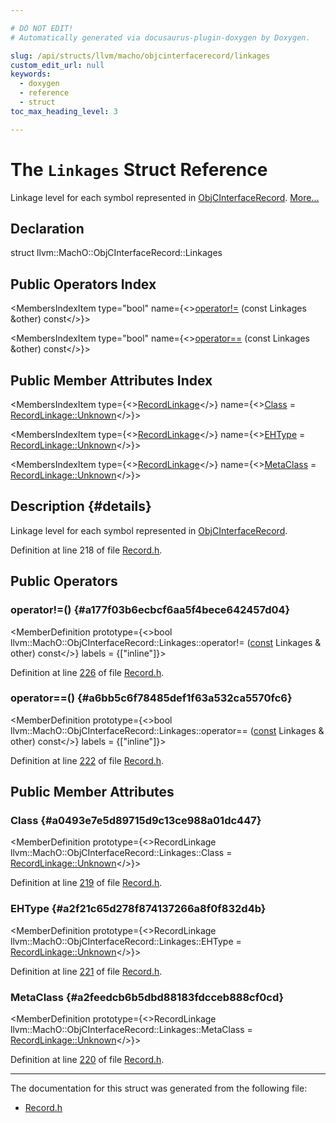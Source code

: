 ```yaml
---

# DO NOT EDIT!
# Automatically generated via docusaurus-plugin-doxygen by Doxygen.

slug: /api/structs/llvm/macho/objcinterfacerecord/linkages
custom_edit_url: null
keywords:
  - doxygen
  - reference
  - struct
toc_max_heading_level: 3

---
```





# The `Linkages` Struct Reference

<DoxygenPage pluginConfig={pluginConfig}>

Linkage level for each symbol represented in <a href="/docs/api/classes/llvm/macho/objcinterfacerecord">ObjCInterfaceRecord</a>. <a href="#details">More...</a>

## Declaration

<CodeBlock>struct llvm::MachO::ObjCInterfaceRecord::Linkages</CodeBlock>

## Public Operators Index

<MembersIndex>

<MembersIndexItem
  type="bool"
  name={<><a href="#a177f03b6ecbcf6aa5f4bece642457d04">operator!=</a> (const Linkages &amp;other) const</>}>
</MembersIndexItem>

<MembersIndexItem
  type="bool"
  name={<><a href="#a6bb5c6f78485def1f63a532ca5570fc6">operator==</a> (const Linkages &amp;other) const</>}>
</MembersIndexItem>

</MembersIndex>

## Public Member Attributes Index

<MembersIndex>

<MembersIndexItem
  type={<><a href="/docs/api/namespaces/llvm/macho/#a234dd862de758d2c88dc4876656cf8ff">RecordLinkage</a></>}
  name={<><a href="#a0493e7e5d89715d9c13ce988a01dc447">Class</a> = <a href="/docs/api/namespaces/llvm/macho/#a234dd862de758d2c88dc4876656cf8ffa88183b946cc5f0e8c96b2e66e1c74a7e">RecordLinkage::Unknown</a></>}>
</MembersIndexItem>

<MembersIndexItem
  type={<><a href="/docs/api/namespaces/llvm/macho/#a234dd862de758d2c88dc4876656cf8ff">RecordLinkage</a></>}
  name={<><a href="#a2f21c65d278f874137266a8f0f832d4b">EHType</a> = <a href="/docs/api/namespaces/llvm/macho/#a234dd862de758d2c88dc4876656cf8ffa88183b946cc5f0e8c96b2e66e1c74a7e">RecordLinkage::Unknown</a></>}>
</MembersIndexItem>

<MembersIndexItem
  type={<><a href="/docs/api/namespaces/llvm/macho/#a234dd862de758d2c88dc4876656cf8ff">RecordLinkage</a></>}
  name={<><a href="#a2feedcb6b5dbd88183fdcceb888cf0cd">MetaClass</a> = <a href="/docs/api/namespaces/llvm/macho/#a234dd862de758d2c88dc4876656cf8ffa88183b946cc5f0e8c96b2e66e1c74a7e">RecordLinkage::Unknown</a></>}>
</MembersIndexItem>

</MembersIndex>

## Description {#details}

Linkage level for each symbol represented in <a href="/docs/api/classes/llvm/macho/objcinterfacerecord">ObjCInterfaceRecord</a>.

Definition at line 218 of file <a href="/docs/api/files/include/include/llvm/include/llvm/textapi/record-h">Record.h</a>.

<SectionDefinition>

## Public Operators

### operator!=() {#a177f03b6ecbcf6aa5f4bece642457d04}

<MemberDefinition
  prototype={<>bool llvm::MachO::ObjCInterfaceRecord::Linkages::operator!= (<a href="/docs/api/files/lib/lib/target/lib/target/aarch64/aarch64promoteconstant-cpp/#a90f8350fecae261c25be85d38b451bff">const</a> Linkages &amp; other) const</>}
  labels = {["inline"]}>

Definition at line <a href="/docs/api/files/include/include/llvm/include/llvm/textapi/record-h/#l00226">226</a> of file <a href="/docs/api/files/include/include/llvm/include/llvm/textapi/record-h">Record.h</a>.
</MemberDefinition>

### operator==() {#a6bb5c6f78485def1f63a532ca5570fc6}

<MemberDefinition
  prototype={<>bool llvm::MachO::ObjCInterfaceRecord::Linkages::operator== (<a href="/docs/api/files/lib/lib/target/lib/target/aarch64/aarch64promoteconstant-cpp/#a90f8350fecae261c25be85d38b451bff">const</a> Linkages &amp; other) const</>}
  labels = {["inline"]}>

Definition at line <a href="/docs/api/files/include/include/llvm/include/llvm/textapi/record-h/#l00222">222</a> of file <a href="/docs/api/files/include/include/llvm/include/llvm/textapi/record-h">Record.h</a>.
</MemberDefinition>

</SectionDefinition>

<SectionDefinition>

## Public Member Attributes

### Class {#a0493e7e5d89715d9c13ce988a01dc447}

<MemberDefinition
  prototype={<>RecordLinkage llvm::MachO::ObjCInterfaceRecord::Linkages::Class = <a href="/docs/api/namespaces/llvm/macho/#a234dd862de758d2c88dc4876656cf8ffa88183b946cc5f0e8c96b2e66e1c74a7e">RecordLinkage::Unknown</a></>}>

Definition at line <a href="/docs/api/files/include/include/llvm/include/llvm/textapi/record-h/#l00219">219</a> of file <a href="/docs/api/files/include/include/llvm/include/llvm/textapi/record-h">Record.h</a>.
</MemberDefinition>

### EHType {#a2f21c65d278f874137266a8f0f832d4b}

<MemberDefinition
  prototype={<>RecordLinkage llvm::MachO::ObjCInterfaceRecord::Linkages::EHType = <a href="/docs/api/namespaces/llvm/macho/#a234dd862de758d2c88dc4876656cf8ffa88183b946cc5f0e8c96b2e66e1c74a7e">RecordLinkage::Unknown</a></>}>

Definition at line <a href="/docs/api/files/include/include/llvm/include/llvm/textapi/record-h/#l00221">221</a> of file <a href="/docs/api/files/include/include/llvm/include/llvm/textapi/record-h">Record.h</a>.
</MemberDefinition>

### MetaClass {#a2feedcb6b5dbd88183fdcceb888cf0cd}

<MemberDefinition
  prototype={<>RecordLinkage llvm::MachO::ObjCInterfaceRecord::Linkages::MetaClass = <a href="/docs/api/namespaces/llvm/macho/#a234dd862de758d2c88dc4876656cf8ffa88183b946cc5f0e8c96b2e66e1c74a7e">RecordLinkage::Unknown</a></>}>

Definition at line <a href="/docs/api/files/include/include/llvm/include/llvm/textapi/record-h/#l00220">220</a> of file <a href="/docs/api/files/include/include/llvm/include/llvm/textapi/record-h">Record.h</a>.
</MemberDefinition>

</SectionDefinition>

<hr/>

The documentation for this struct was generated from the following file:

<ul>
<li><a href="/docs/api/files/include/include/llvm/include/llvm/textapi/record-h">Record.h</a></li>
</ul>

</DoxygenPage>
